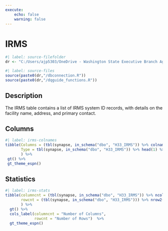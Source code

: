 ```yaml
---
execute:
    echo: false
    warning: false
---
```


# IRMS {.unnumbered}

```r
#| label: source-filefolder
dr <- "C:/Users/ajp5303/OneDrive - Washington State Executive Branch Agencies/source_scripts"
```

```r
#| label: source-files
source(paste0(dr,"/dbconnection.R"))
source(paste0(dr,"/dqguide_functions.R"))
```

## Description

The IRMS table contains a list of IRMS system ID records, with details on the facility name, address, and primary contact.

## Columns

```r
#| label: irms-colnames
tibble(Columns = (tbl(synapse, in_schema("dbo", "H33_IRMS")) %>% colnames()),
       Type = tbl(synapse, in_schema("dbo", "H33_IRMS")) %>% head(1) %>% as_tibble() %>% sapply(class)
       ) %>%
 gt() %>%
 gt_theme_espn()
```

## Statistics

```r
#| label: irms-stats
tibble(columncnt = (tbl(synapse, in_schema("dbo", "H33_IRMS")) %>% ncol()),
       rowcnt = (tbl(synapse, in_schema("dbo", "H33_IRMS"))) %>% nrow2()
       ) %>%
  gt() %>%
  cols_label(columncnt = "Number of Columns",
             rowcnt = "Number of Rows")  %>%
  gt_theme_espn()
```
